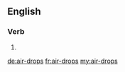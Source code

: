 ==English==

===Verb===
{{head|en|verb form}}

# {{en-third-person singular of|air-drop}}

[[de:air-drops]]
[[fr:air-drops]]
[[my:air-drops]]